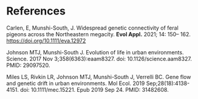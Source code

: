 
# References 

Carlen, E, Munshi-South, J. Widespread genetic connectivity of feral pigeons across the Northeastern megacity. __Evol Appl.__ 2021; 14: 150– 162. [https://doi.org/10.1111/eva.12972]()

Johnson MTJ, Munshi-South J. Evolution of life in urban environments. Science. 2017 Nov 3;358(6363):eaam8327. doi: 10.1126/science.aam8327. PMID: 29097520.

Miles LS, Rivkin LR, Johnson MTJ, Munshi-South J, Verrelli BC. Gene flow and genetic drift in urban environments. Mol Ecol. 2019 Sep;28(18):4138-4151. doi: 10.1111/mec.15221. Epub 2019 Sep 24. PMID: 31482608.